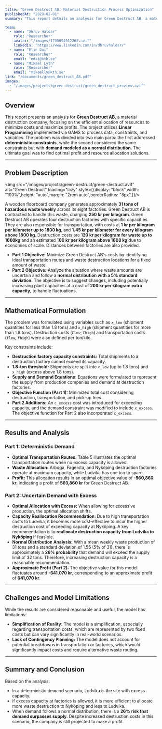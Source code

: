 ```yaml
---
title: "Green Destruct AB: Material Destruction Process Optimization"
publishedAt: "2020-02-01"
summary: "This report details an analysis for Green Destruct AB, a material destruction company, using Linear Programming to optimize resource allocation and minimize costs for hazardous waste management. It explores deterministic and normally distributed demand scenarios."

team:
  - name: "Dhruv Haldar"
    role: "Researcher"
    avatar: "/images/1700894012265.avif"
    linkedIn: "https://www.linkedin.com/in/dhruvhaldar/"
  - name: "Elin Dai"
    role: "Researcher"
    email: "edai@kth.se"
  - name: "Mikael Lyth"
    role: "Researcher"
    email: "mikaelly@kth.se"
link: "/documents/green_destruct_AB.pdf"
images:
  - "/images/projects/green-destruct/green_destruct_preview.avif"
---
```


## Overview

This report presents an analysis for **Green Destruct AB**, a material destruction company, focusing on the efficient allocation of resources to minimize costs and maximize profits. The project utilizes **Linear Programming** implemented via GAMS to process data, constraints, and variables. The problem was divided into two main parts: the first addressed **deterministic constraints**, while the second considered the same constraints but with **demand modeled as a normal distribution**. The ultimate goal was to find optimal profit and resource allocation solutions.

---

## Problem Description

<img src="/images/projects/green-destruct/green-destruct.avif" alt="Green Destruct" loading="lazy" style={{display: "block",width: "100%",height: "auto",margin: "2rem auto",borderRadius: "8px",}}/>

A wooden floorboard company generates approximately **31 tons of hazardous waste weekly** across its eight factories. Green Destruct AB is contracted to handle this waste, charging **250 kr per kilogram**. Green Destruct AB operates four destruction factories with specific capacities. They are also responsible for transportation, with costs at **1 kr per kilogram per kilometer up to 1800 kg**, and **1.45 kr per kilometer for every kilogram above 1800 kg**. Destruction costs are **120 kr per kilogram for waste up to 1800kg** and an estimated **100 kr per kilogram above 1800 kg** due to economies of scale. Distances between factories are also provided.

* **Part 1 Objective:** Minimize Green Destruct AB's costs by identifying ideal transportation routes and waste destruction locations for a fixed amount of waste.
* **Part 2 Objective:** Analyze the situation where waste amounts are uncertain and follow a **normal distribution with a 5% standard deviation**. The objective is to suggest changes, including potentially increasing plant capacities at a cost of **200 kr per kilogram extra capacity**, to handle fluctuations.

---

## Mathematical Formulation

The problem was formulated using variables such as `x_low` (shipment quantities for less than 1.8 tons) and `x_high` (shipment quantities for more than 1.8 tons). Destruction costs (`Clow`, `Chigh`) and transportation costs (`flow`, `fhigh`) were also defined per ton/kilo.

Key constraints include:
* **Destruction factory capacity constraints:** Total shipments to a destruction factory cannot exceed its capacity.
* **1.8-ton threshold:** Shipments are split into `x_low` (up to 1.8 tons) and `x_high` (excess above 1.8 tons).
* **Supply and Demand Equations:** Equations were formulated to represent the supply from production companies and demand at destruction factories.
* **Objective Function (Part 1):** Minimized total cost considering destruction, transportation, and pick-up fees.
* **Part 2 Additions:** An `c_excess` cost was introduced for exceeding capacity, and the demand constraint was modified to include `x_excess`. The objective function for Part 2 also incorporated `c_excess`.

---

## Results and Analysis

### Part 1: Deterministic Demand
* **Optimal Transportation Routes:** Table 5 illustrates the optimal transportation routes when no excess capacity is allowed.
* **Waste Allocation:** Arboga, Fagersta, and Nyköping destruction factories operate at maximum capacity, while Ludvika has one ton to spare.
* **Profit:** This allocation results in an optimal objective value of **-560,860 kr**, indicating a profit of **560,860 kr** for Green Destruct AB.

### Part 2: Uncertain Demand with Excess
* **Optimal Allocation with Excess:** When allowing for excessive production, the optimal allocation shifts.
* **Capacity Reallocation Recommendation:** Due to high transportation costs to Ludvika, it becomes more cost-effective to incur the higher destruction cost of exceeding capacity at Nyköping. A key recommendation is to **reallocate destruction capacity from Ludvika to Nyköping** if feasible.
* **Normal Distribution Analysis:** With a mean weekly waste production of 31 tons and a standard deviation of 1.55 (5% of 31), there is approximately a **26% probability** that demand will exceed the supply limit of 32 tons. Therefore, increasing destruction capacity is a reasonable recommendation.
* **Approximate Profit (Part 2):** The objective value for this model fluctuates around **-641,070 kr**, corresponding to an approximate profit of **641,070 kr**.

---

## Challenges and Model Limitations

While the results are considered reasonable and useful, the model has limitations:
* **Simplification of Reality:** The model is a simplification, especially regarding transportation costs, which are represented by two fixed costs but can vary significantly in real-world scenarios.
* **Lack of Contingency Planning:** The model does not account for potential breakdowns in transportation or factories, which would significantly impact costs and require alternative waste routing.

---

## Summary and Conclusion

Based on the analysis:
* In a deterministic demand scenario, Ludvika is the site with excess capacity.
* If excess capacity at factories is allowed, it is more efficient to allocate more waste destruction to Nyköping and less to Ludvika.
* When demand follows a normal distribution, there is a **26% risk that demand surpasses supply**. Despite increased destruction costs in this scenario, the company is still projected to make a profit.
